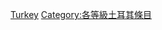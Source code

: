 {{Emptycat}}
{{Articles by Quality|topic=土耳其|project=土耳其|format=toc}}

[[Category:列表级条目|Turkey]]
[[Category:各等級土耳其條目‎|Category:各等級土耳其條目‎]]